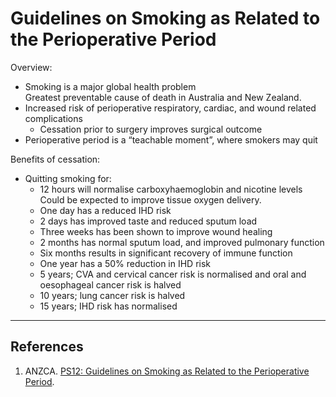 # Guidelines on Smoking as Related to the Perioperative Period


Overview:

* Smoking is a major global health problem  
Greatest preventable cause of death in Australia and New Zealand.
* Increased risk of perioperative respiratory, cardiac, and wound related complications
	* Cessation prior to surgery improves surgical outcome
* Perioperative period is a "teachable moment", where smokers may quit

Benefits of cessation:

* Quitting smoking for:
	* 12 hours will normalise carboxyhaemoglobin and nicotine levels  
	Could be expected to improve tissue oxygen delivery.
	* One day has a reduced IHD risk
	* 2 days has improved taste and reduced sputum load
	* Three weeks has been shown to improve wound healing
	* 2 months has normal sputum load, and improved pulmonary function
	* Six months results in significant recovery of immune function
	* One year has a 50% reduction in IHD risk
	* 5 years; CVA and cervical cancer risk is normalised and oral and oesophageal cancer risk is halved
	* 10 years; lung cancer risk is halved
	* 15 years; IHD risk has normalised

---

## References

1. ANZCA. [PS12: Guidelines on Smoking as Related to the Perioperative Period](http://www.anzca.edu.au/Documents/ps12-2013-guidelines-on-smoking-as-related-to-the.pdf).